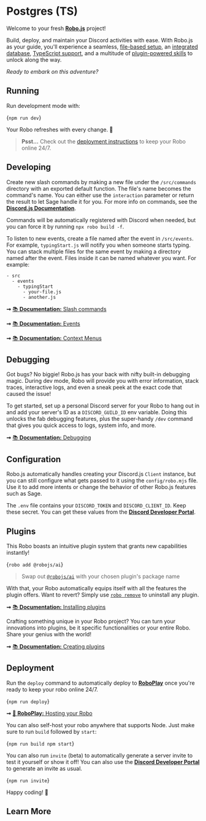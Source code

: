
# Postgres (TS)

Welcome to your fresh **[Robo.js](https://github.com/Wave-Play/robo)** project!

Build, deploy, and maintain your Discord activities with ease. With Robo.js as your guide, you'll experience a seamless, [file-based setup](https://docs.roboplay.dev/docs/basics/overview#the-robojs-file-structure), an [integrated database](https://docs.roboplay.dev/docs/basics/flashcore), [TypeScript support](https://docs.roboplay.dev/docs/advanced/typescript), and a multitude of [plugin-powered skills](https://docs.roboplay.dev/docs/advanced/plugins) to unlock along the way.

_Ready to embark on this adventure?_

<CardContainer><Card href="https://roboplay.dev/discord" title="🚀 Community" description="Join our Discord server"/>
<Card href="https://robojs.dev/discord-activities/getting-started" title="📚 Documentation" description="Getting started with Robo"/>
<Card href="https://dev.to/waveplay/how-to-build-a-discord-activity-easily-with-robojs-5bng" title="📖 Tutorial" description="Creating a Discord Activity in seconds"/></CardContainer>

## Running ‍️

Run development mode with:

<Terminal>{`npm run dev`}</Terminal>

Your Robo refreshes with every change. 🔄

> **Psst...** Check out the [deployment instructions](#deployment) to keep your Robo online 24/7.

## Developing ️

Create new slash commands by making a new file under the `/src/commands` directory with an exported default function. The file's name becomes the command's name. You can either use the `interaction` parameter or return the result to let Sage handle it for you. For more info on commands, see the **[Discord.js Documentation](https://discord.js.org/#/docs/main/stable/general/welcome)**.

Commands will be automatically registered with Discord when needed, but you can force it by running `npx robo build -f`.

To listen to new events, create a file named after the event in `/src/events`. For example, `typingStart.js` will notify you when someone starts typing. You can stack multiple files for the same event by making a directory named after the event. Files inside it can be named whatever you want. For example:

```
- src
  - events
    - typingStart
      - your-file.js
      - another.js
```

**➞** [📚 **Documentation:** Slash commands](https://docs.roboplay.dev/docs/advanced/plugins#creating-plugins)

**➞** [📚 **Documentation:** Events](https://docs.roboplay.dev/docs/advanced/events)

**➞** [📚 **Documentation:** Context Menus](https://docs.roboplay.dev/docs/basics/context-menu)

## Debugging 

Got bugs? No biggie! Robo.js has your back with nifty built-in debugging magic. During dev mode, Robo will provide you with error information, stack traces, interactive logs, and even a sneak peek at the exact code that caused the issue!

To get started, set up a personal Discord server for your Robo to hang out in and add your server's ID as a `DISCORD_GUILD_ID` env variable. Doing this unlocks the fab debugging features, plus the super-handy `/dev` command that gives you quick access to logs, system info, and more.

**➞** [📚 **Documentation:** Debugging](https://docs.roboplay.dev/docs/advanced/debugging)

## Configuration ️

Robo.js automatically handles creating your Discord.js `Client` instance, but you can still configure what gets passed to it using the `config/robo.mjs` file. Use it to add more intents or change the behavior of other Robo.js features such as Sage.

The `.env` file contains your `DISCORD_TOKEN` and `DISCORD_CLIENT_ID`. Keep these secret. You can get these values from the **[Discord Developer Portal](https://discord.com/developers/applications)**.

## Plugins 

This Robo boasts an intuitive plugin system that grants new capabilities instantly!

<Terminal execute>{`robo add @robojs/ai`}</Terminal>

> Swap out [`@robojs/ai`](https://github.com/Wave-Play/robo.js/tree/main/packages/plugin-ai) with your chosen plugin's package name

With that, your Robo automatically equips itself with all the features the plugin offers. Want to revert? Simply use [`robo remove`](https://docs.roboplay.dev/docs/advanced/command-line#plugins) to uninstall any plugin.

**➞** [📚 **Documentation:** Installing plugins](https://docs.roboplay.dev/docs/advanced/plugins#installing-plugins)

Crafting something unique in your Robo project? You can turn your innovations into plugins, be it specific functionalities or your entire Robo. Share your genius with the world!

**➞** [📚 **Documentation:** Creating plugins](https://docs.roboplay.dev/docs/advanced/plugins#creating-plugins)

## Deployment 

Run the `deploy` command to automatically deploy to **[RoboPlay](https://roboplay.dev)** once you're ready to keep your robo online 24/7.

<Terminal>{`npm run deploy`}</Terminal>

**➞** [🚀 **RoboPlay:** Hosting your Robo](https://docs.roboplay.dev/docs/hosting)

You can also self-host your robo anywhere that supports Node. Just make sure to run `build` followed by `start`:

<Terminal>{`npm run build
npm start`}</Terminal>

You can also run `invite` (beta) to automatically generate a server invite to test it yourself or show it off! You can also use the **[Discord Developer Portal](https://discord.com/developers/applications)** to generate an invite as usual.

<Terminal>{`npm run invite`}</Terminal>

Happy coding! 🎉


## Learn More

<CardContainer><Card href="/templates/overview" title="📦 Explore Templates" description="Discover more templates for a quick start."/><Card href="https://github.com/Wave-Play/robo.js/tree/main/templates/discord-bots/postgres-ts" title="🔗 GitHub Repository" description="Explore source code on GitHub."/></CardContainer>
